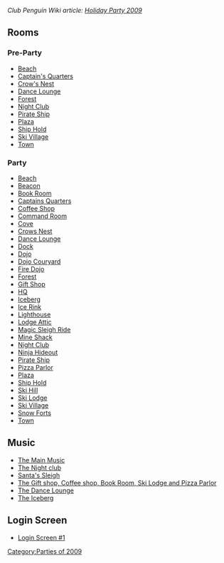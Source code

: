 ''Club Penguin Wiki article: [[clubpenguinwiki:Holiday Party 2009|Holiday Party 2009]]''

==Rooms==
===Pre-Party===
*[[Media:RoomsBeach-HolidayParty2009Pre.swf|Beach]]
*[[Media:RoomsShipquarters-HolidayParty2009Pre.swf|Captain's Quarters]]
*[[Media:RoomsShipnest-HolidayParty2009Pre.swf|Crow's Nest]]
*[[Media:RoomsLounge-HolidayParty2009Pre.swf|Dance Lounge]]
*[[Media:RoomsForest-HolidayParty2009Pre.swf|Forest]]
*[[Media:RoomsDance-HolidayParty2009Pre.swf|Night Club]]
*[[Media:RoomsShip-HolidayParty2009Pre.swf|Pirate Ship]]
*[[Media:RoomsPlaza-HolidayParty2009Pre.swf|Plaza]]
*[[Media:RoomsShiphold-HolidayParty2009Pre.swf|Ship Hold]]
*[[Media:RoomsVillage-HolidayParty2009Pre.swf|Ski Village]]
*[[Media:RoomsTown-HolidayParty2009Construction.swf|Town]]

===Party===
*[http://archives.clubpenguinwiki.info/swf.cpcheats.info/rooms/2009/christmas_december_2009/main_party/rooms/beach.swf Beach]
*[http://archives.clubpenguinwiki.info/swf.cpcheats.info/rooms/2009/christmas_december_2009/main_party/rooms/beacon.swf Beacon]
*[http://archives.clubpenguinwiki.info/swf.cpcheats.info/rooms/2009/christmas_december_2009/main_party/rooms/book.swf Book Room]
*[http://archives.clubpenguinwiki.info/swf.cpcheats.info/rooms/2009/christmas_december_2009/main_party/rooms/shipquarters.swf Captains Quarters]
*[http://archives.clubpenguinwiki.info/swf.cpcheats.info/rooms/2009/christmas_december_2009/main_party/rooms/coffee.swf Coffee Shop]
*[http://archives.clubpenguinwiki.info/swf.cpcheats.info/rooms/2009/christmas_december_2009/main_party/rooms/agentcom.swf Command Room]
*[http://archives.clubpenguinwiki.info/swf.cpcheats.info/rooms/2009/christmas_december_2009/main_party/rooms/cove.swf Cove]
*[http://archives.clubpenguinwiki.info/swf.cpcheats.info/rooms/2009/christmas_december_2009/main_party/rooms/shipnest.swf Crows Nest]
*[http://archives.clubpenguinwiki.info/swf.cpcheats.info/rooms/2009/christmas_december_2009/main_party/rooms/lounge.swf Dance Lounge]
*[http://archives.clubpenguinwiki.info/swf.cpcheats.info/rooms/2009/christmas_december_2009/main_party/rooms/dock.swf Dock]
*[http://archives.clubpenguinwiki.info/swf.cpcheats.info/rooms/2009/christmas_december_2009/main_party/rooms/dojo.swf Dojo]
*[http://archives.clubpenguinwiki.info/swf.cpcheats.info/rooms/2009/christmas_december_2009/main_party/rooms/dojoext.swf Dojo Couryard]
*[http://archives.clubpenguinwiki.info/swf.cpcheats.info/rooms/2009/christmas_december_2009/main_party/rooms/dojofire.swf Fire Dojo]
*[http://archives.clubpenguinwiki.info/swf.cpcheats.info/rooms/2009/christmas_december_2009/main_party/rooms/forest.swf Forest]
*[http://archives.clubpenguinwiki.info/swf.cpcheats.info/rooms/2009/christmas_december_2009/main_party/rooms/shop.swf Gift Shop]
*[[Media:HolidayParty2009AgentHQ.swf|HQ]]
*[http://archives.clubpenguinwiki.info/swf.cpcheats.info/rooms/2009/christmas_december_2009/main_party/rooms/berg.swf Iceberg]
*[http://archives.clubpenguinwiki.info/swf.cpcheats.info/rooms/2009/christmas_december_2009/main_party/rooms/rink.swf Ice Rink]
*[http://archives.clubpenguinwiki.info/swf.cpcheats.info/rooms/2009/christmas_december_2009/main_party/rooms/light.swf Lighthouse]
*[http://archives.clubpenguinwiki.info/swf.cpcheats.info/rooms/2009/christmas_december_2009/main_party/rooms/attic.swf Lodge Attic]
*[http://archives.clubpenguinwiki.info/swf.cpcheats.info/rooms/2009/christmas_december_2009/main_party/rooms/party.swf Magic Sleigh Ride]
*[http://archives.clubpenguinwiki.info/swf.cpcheats.info/rooms/2009/christmas_december_2009/main_party/rooms/shack.swf Mine Shack]
*[http://archives.clubpenguinwiki.info/swf.cpcheats.info/rooms/2009/christmas_december_2009/main_party/rooms/dance.swf Night Club]
*[http://archives.clubpenguinwiki.info/swf.cpcheats.info/rooms/2009/christmas_december_2009/main_party/rooms/dojohide.swf Ninja Hideout]
*[http://archives.clubpenguinwiki.info/swf.cpcheats.info/rooms/2009/christmas_december_2009/main_party/rooms/ship.swf Pirate Ship]
*[http://archives.clubpenguinwiki.info/swf.cpcheats.info/rooms/2009/christmas_december_2009/main_party/rooms/pizza.swf Pizza Parlor]
*[http://archives.clubpenguinwiki.info/swf.cpcheats.info/rooms/2009/christmas_december_2009/main_party/rooms/plaza.swf Plaza]
*[http://archives.clubpenguinwiki.info/swf.cpcheats.info/rooms/2009/christmas_december_2009/main_party/rooms/shiphold.swf Ship Hold]
*[http://archives.clubpenguinwiki.info/swf.cpcheats.info/rooms/2009/christmas_december_2009/main_party/rooms/mtn.swf Ski Hill]
*[http://archives.clubpenguinwiki.info/swf.cpcheats.info/rooms/2009/christmas_december_2009/main_party/rooms/lodge.swf Ski Lodge]
*[http://archives.clubpenguinwiki.info/swf.cpcheats.info/rooms/2009/christmas_december_2009/main_party/rooms/village.swf Ski Village]
*[http://archives.clubpenguinwiki.info/swf.cpcheats.info/rooms/2009/christmas_december_2009/main_party/rooms/forts.swf Snow Forts]
*[http://archives.clubpenguinwiki.info/swf.cpcheats.info/rooms/2009/christmas_december_2009/main_party/rooms/town.swf Town]

==Music==
*[http://archives.clubpenguinwiki.info/swf.cpcheats.info/rooms/2009/christmas_december_2009/main_party/music/254.swf The Main Music]
*[http://archives.clubpenguinwiki.info/swf.cpcheats.info/rooms/2009/christmas_december_2009/main_party/music/400.swf The Night club]
*[http://archives.clubpenguinwiki.info/swf.cpcheats.info/rooms/2009/christmas_december_2009/main_party/music/281.swf Santa's Sleigh]
*[http://archives.clubpenguinwiki.info/swf.cpcheats.info/rooms/2009/christmas_december_2009/main_party/music/255.swf The Gift shop, Coffee shop, Book Room, Ski Lodge and Pizza Parlor]
*[http://archives.clubpenguinwiki.info/swf.cpcheats.info/rooms/2009/christmas_december_2009/main_party/music/226.swf The Dance Lounge]
*[http://archives.clubpenguinwiki.info/swf.cpcheats.info/rooms/2009/christmas_december_2009/main_party/music/227.swf The Iceberg]

==Login Screen==
*[http://archives.clubpenguinwiki.info/swf.cpcheats.info/rooms/2009/christmas_december_2009/startscreen/christmas.swf Login Screen #1]
{{Parties}}

[[Category:Parties of 2009]]
